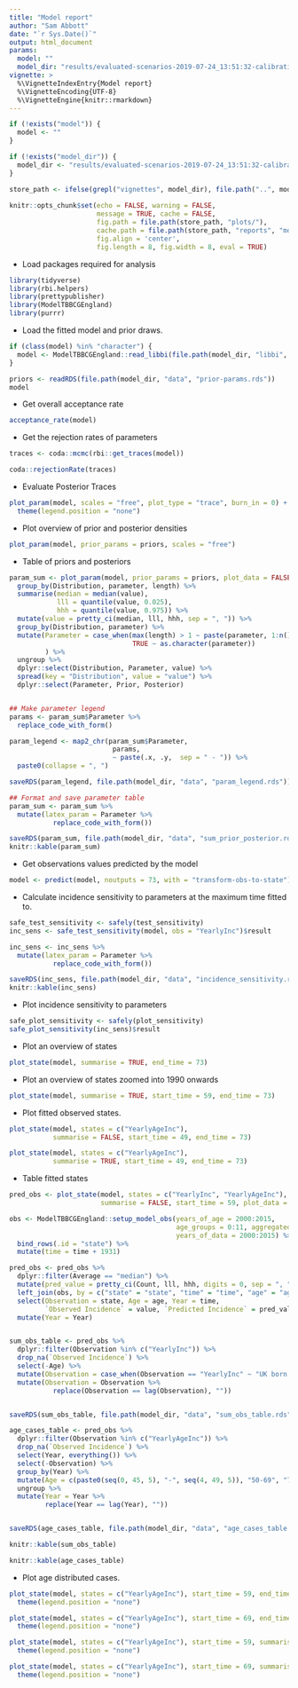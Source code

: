```yaml
---
title: "Model report"
author: "Sam Abbott"
date: "`r Sys.Date()`"
output: html_document
params: 
  model: ""
  model_dir: "results/evaluated-scenarios-2019-07-24_13:51:32-calibration-run/baseline-2019-07-24_13:51:34"
vignette: >
  %\VignetteIndexEntry{Model report}
  %\VignetteEncoding{UTF-8}
  %\VignetteEngine{knitr::rmarkdown}
---
```



```r
if (!exists("model")) {
  model <- ""
}

if (!exists("model_dir")) {
  model_dir <- "results/evaluated-scenarios-2019-07-24_13:51:32-calibration-run/baseline-2019-07-24_13:51:34"
}

store_path <- ifelse(grepl("vignettes", model_dir), file.path("..", model_dir), model_dir)
  
knitr::opts_chunk$set(echo = FALSE, warning = FALSE, 
                      message = TRUE, cache = FALSE,
                      fig.path = file.path(store_path, "plots/"),
                      cache.path = file.path(store_path, "reports", "model_report/"),
                      fig.align = 'center',
                      fig.length = 8, fig.width = 8, eval = TRUE)
```

- Load packages required for analysis

```r
library(tidyverse)
library(rbi.helpers)
library(prettypublisher)
library(ModelTBBCGEngland)
library(purrr)
```

- Load the fitted model and prior draws.

```r
if (class(model) %in% "character") {
  model <- ModelTBBCGEngland::read_libbi(file.path(model_dir, "libbi", "posterior"))
}

priors <- readRDS(file.path(model_dir, "data", "prior-params.rds"))
model
```

- Get overall acceptance rate

```r
acceptance_rate(model)
```

- Get the rejection rates of parameters

```r
traces <- coda::mcmc(rbi::get_traces(model))

coda::rejectionRate(traces)
```

- Evaluate Posterior Traces

```r
plot_param(model, scales = "free", plot_type = "trace", burn_in = 0) + 
  theme(legend.position = "none")
```

- Plot overview of prior and posterior densities

```r
plot_param(model, prior_params = priors, scales = "free")
```

- Table of priors and posteriors 

```r
param_sum <- plot_param(model, prior_params = priors, plot_data = FALSE) %>% 
  group_by(Distribution, parameter, length) %>% 
  summarise(median = median(value), 
            lll = quantile(value, 0.025), 
            hhh = quantile(value, 0.975)) %>% 
  mutate(value = pretty_ci(median, lll, hhh, sep = ", ")) %>%
  group_by(Distribution, parameter) %>% 
  mutate(Parameter = case_when(max(length) > 1 ~ paste(parameter, 1:n(), sep = "-"),
                               TRUE ~ as.character(parameter))
         ) %>% 
  ungroup %>% 
  dplyr::select(Distribution, Parameter, value) %>% 
  spread(key = "Distribution", value = "value") %>% 
  dplyr::select(Parameter, Prior, Posterior)


## Make parameter legend
params <- param_sum$Parameter %>% 
  replace_code_with_form()

param_legend <- map2_chr(param_sum$Parameter, 
                          params,
                          ~ paste(.x, .y,  sep = " - ")) %>% 
  paste0(collapse = ", ")

saveRDS(param_legend, file.path(model_dir, "data", "param_legend.rds"))

## Format and save parameter table
param_sum <- param_sum %>% 
  mutate(latex_param = Parameter %>% 
           replace_code_with_form())

saveRDS(param_sum, file.path(model_dir, "data", "sum_prior_posterior.rds"))
knitr::kable(param_sum)
```

- Get observations values predicted by the model

```r
model <- predict(model, noutputs = 73, with = "transform-obs-to-state")
```

- Calculate incidence sensitivity to parameters at the maximum time fitted to.

```r
safe_test_sensitivity <- safely(test_sensitivity)
inc_sens <- safe_test_sensitivity(model, obs = "YearlyInc")$result

inc_sens <- inc_sens %>% 
  mutate(latex_param = Parameter %>% 
           replace_code_with_form())

saveRDS(inc_sens, file.path(model_dir, "data", "incidence_sensitivity.rds"))
knitr::kable(inc_sens)
```

- Plot incidence sensitivity to parameters

```r
safe_plot_sensitivity <- safely(plot_sensitivity)
safe_plot_sensitivity(inc_sens)$result
```

- Plot an overview of states 

```r
plot_state(model, summarise = TRUE, end_time = 73)
```

- Plot an overview of states zoomed into 1990 onwards

```r
plot_state(model, summarise = TRUE, start_time = 59, end_time = 73)
```

- Plot fitted observed states.

```r
plot_state(model, states = c("YearlyAgeInc"), 
           summarise = FALSE, start_time = 49, end_time = 73)
```

```r
plot_state(model, states = c("YearlyAgeInc"), 
           summarise = TRUE, start_time = 49, end_time = 73)
```

- Table fitted states

```r
pred_obs <- plot_state(model, states = c("YearlyInc", "YearlyAgeInc"), 
                       summarise = FALSE, start_time = 59, plot_data = FALSE)

obs <- ModelTBBCGEngland::setup_model_obs(years_of_age = 2000:2015, 
                                          age_groups = 0:11, aggregated = TRUE,
                                          years_of_data = 2000:2015) %>% 
  bind_rows(.id = "state") %>% 
  mutate(time = time + 1931)

pred_obs <- pred_obs %>% 
  dplyr::filter(Average == "median") %>% 
  mutate(pred_value = pretty_ci(Count, lll, hhh, digits = 0, sep = ", ")) %>% 
  left_join(obs, by = c("state" = "state", "time" = "time", "age" = "age")) %>% 
  select(Observation = state, Age = age, Year = time,
         `Observed Incidence` = value, `Predicted Incidence` = pred_value) %>% 
  mutate(Year = Year)


sum_obs_table <- pred_obs %>% 
  dplyr::filter(Observation %in% c("YearlyInc")) %>% 
  drop_na(`Observed Incidence`) %>% 
  select(-Age) %>% 
  mutate(Observation = case_when(Observation == "YearlyInc" ~ "UK born TB cases")) %>% 
  mutate(Observation = Observation %>% 
           replace(Observation == lag(Observation), ""))


saveRDS(sum_obs_table, file.path(model_dir, "data", "sum_obs_table.rds"))

age_cases_table <- pred_obs %>% 
  dplyr::filter(Observation %in% c("YearlyAgeInc")) %>% 
  drop_na(`Observed Incidence`) %>% 
  select(Year, everything()) %>% 
  select(-Observation) %>% 
  group_by(Year) %>% 
  mutate(Age = c(paste0(seq(0, 45, 5), "-", seq(4, 49, 5)), "50-69", "70-89")) %>% 
  ungroup %>% 
  mutate(Year = Year %>% 
         replace(Year == lag(Year), ""))


saveRDS(age_cases_table, file.path(model_dir, "data", "age_cases_table.rds"))
```

```r
knitr::kable(sum_obs_table)
```

```r
knitr::kable(age_cases_table)
```

- Plot age distributed cases.

```r
plot_state(model, states = c("YearlyAgeInc"), start_time = 59, end_time = 73) +
  theme(legend.position = "none")
```

```r
plot_state(model, states = c("YearlyAgeInc"), start_time = 69, end_time = 73) +
  theme(legend.position = "none")
```

```r
plot_state(model, states = c("YearlyAgeInc"), start_time = 59, summarise = TRUE, end_time = 73) +
  theme(legend.position = "none")
```

```r
plot_state(model, states = c("YearlyAgeInc"), start_time = 69, summarise = TRUE, end_time = 73) +
  theme(legend.position = "none")
```
